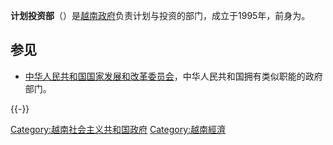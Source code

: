 '''计划投资部'''（{{vie|v=Bộ Kế hoạch và Đầu tư |hn=部計畫吧投資}}）是[[越南政府|越南政府]]负责计划与投资的部门，成立于1995年，前身为{{link-vi|国家计划委班|Ủy ban Kế hoạch nhà nước}}。

==参见==
{{Portal|越南|政治|经济}}
* [[中华人民共和国国家发展和改革委员会|中华人民共和国国家发展和改革委员会]]，中华人民共和国拥有类似职能的政府部门。

{{-}}
{{Government of Vietnam|state=collapsed}}
[[Category:越南社会主义共和国政府|Category:越南社会主义共和国政府]]
[[Category:越南經濟|Category:越南經濟]]